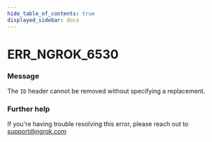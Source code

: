 ```yaml
---
hide_table_of_contents: true
displayed_sidebar: docs
---
```



# ERR_NGROK_6530

### Message
The `ID` header cannot be removed without specifying a replacement.

<ErrorDetails error='err_ngrok_6530' />


### Further help
If you're having trouble resolving this error, please reach out to [support@ngrok.com](mailto:support@ngrok.com?subject=Help%20with%20ERR_NGROK_6530)

